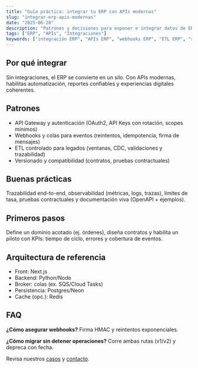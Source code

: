 ```yaml
---
title: "Guía práctica: integrar tu ERP con APIs modernas"
slug: "integrar-erp-apis-modernas"
date: "2025-06-20"
description: "Patrones y decisiones para exponer e integrar datos de ERP de forma segura y escalable."
tags: ["ERP", "APIs", "Integraciones"]
keywords: ["integración ERP", "APIs ERP", "webhooks ERP", "ETL ERP", "seguridad APIs"]
---
```


## Por qué integrar
Sin integraciones, el ERP se convierte en un silo. Con APIs modernas, habilitas automatización, reportes confiables y experiencias digitales coherentes.

## Patrones
- API Gateway y autenticación (OAuth2, API Keys con rotación, scopes mínimos)
- Webhooks y colas para eventos (reintentos, idempotencia, firma de mensajes)
- ETL controlado para legados (ventanas, CDC, validaciones y trazabilidad)
- Versionado y compatibilidad (contratos, pruebas contractuales)

## Buenas prácticas
Trazabilidad end-to-end, observabilidad (métricas, logs, trazas), límites de tasa, pruebas contractuales y documentación viva (OpenAPI + ejemplos).

## Primeros pasos
Define un dominio acotado (ej. órdenes), diseña contratos y habilita un piloto con KPIs: tiempo de ciclo, errores y cobertura de eventos.

## Arquitectura de referencia
- Front: Next.js
- Backend: Python/Node
- Broker: colas (ex. SQS/Cloud Tasks)
- Persistencia: Postgres/Neon
- Cache (opc.): Redis

## FAQ
**¿Cómo asegurar webhooks?** Firma HMAC y reintentos exponenciales.

**¿Cómo migrar sin detener operaciones?** Corre ambas rutas (v1/v2) y depreca con fecha.

Revisa nuestros [casos](/casos) y [contacto](/contacto).


